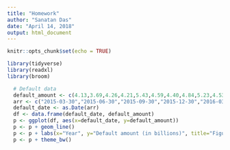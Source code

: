 ```yaml
---
title: "Homework"
author: "Sanatan Das"
date: "April 14, 2018"
output: html_document
---
```


```r
knitr::opts_chunk$set(echo = TRUE)
```

```r
library(tidyverse)
library(readxl)
library(broom)
```

```r
  # Default data
  default_amount <- c(4.13,3.69,4.26,4.21,5.43,4.59,4.40,4.84,5.23,4.53,5.02,5.77)
  arr <- c("2015-03-30","2015-06-30","2015-09-30","2015-12-30","2016-03-30","2016-06-30","2016-09-30","2016-12-30","2017-03-30","2017-06-30","2017-09-30","2017-12-30")
  default_date <- as.Date(arr)
  df <- data.frame(default_date, default_amount)
  p <- ggplot(df, aes(x=default_date, y=default_amount))
  p <- p + geom_line()
  p <- p + labs(x="Year", y="Default amount (in billions)", title="Figure1 : Cumulative Lifetime Default Rates")
  p <- p + theme_bw()
```

